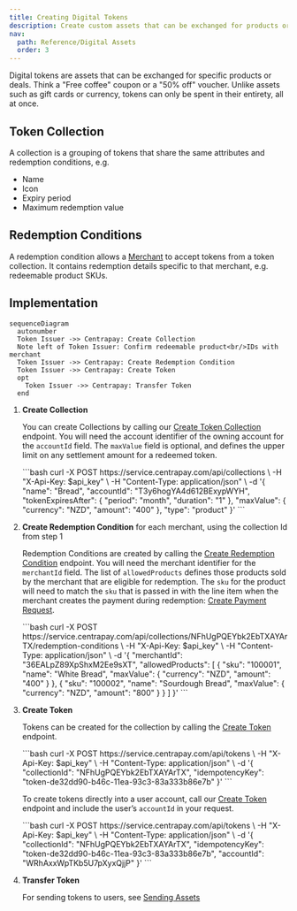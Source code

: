 ```yaml
---
title: Creating Digital Tokens
description: Create custom assets that can be exchanged for products or deals.
nav:
  path: Reference/Digital Assets
  order: 3
---
```


Digital tokens are assets that can be exchanged for specific products or deals. Think a "Free coffee" coupon or a "50% off" voucher.
Unlike assets such as gift cards or currency, tokens can only be spent in their entirety, all at once.

## Token Collection

A collection is a grouping of tokens that share the same attributes and redemption conditions, e.g.

- Name
- Icon
- Expiry period
- Maximum redemption value

## Redemption Conditions

A redemption condition allows a [Merchant](/api/merchants) to accept tokens from a token collection.
It contains redemption details specific to that merchant, e.g. redeemable product SKUs.


## Implementation

``` mermaid
sequenceDiagram
  autonumber
  Token Issuer ->> Centrapay: Create Collection
  Note left of Token Issuer: Confirm redeemable product<br/>IDs with merchant
  Token Issuer ->> Centrapay: Create Redemption Condition
  Token Issuer ->> Centrapay: Create Token
  opt
    Token Issuer ->> Centrapay: Transfer Token
  end
```

1. **Create Collection**

    You can create Collections by calling our [Create Token Collection](/api/tokens#create-token-collection) endpoint. You will need the account identifier of the owning account for the `accountId` field. The `maxValue` field is optional, and defines the upper limit on any settlement amount for a redeemed token.

    <CodePanel title="Request" method="POST" path="/api/collections">
      ```bash
      curl -X POST https://service.centrapay.com/api/collections \
        -H "X-Api-Key: $api_key" \
        -H "Content-Type: application/json" \
        -d '{
          "name": "Bread",
          "accountId": "T3y6hogYA4d612BExypWYH",
          "tokenExpiresAfter": {
            "period": "month",
            "duration": "1"
          },
          "maxValue": {
            "currency": "NZD",
            "amount": "400"
          },
          "type": "product"
        }'
      ```
    </CodePanel>

2. **Create Redemption Condition** for each merchant, using the collection Id from step 1

    Redemption Conditions are created by calling the [Create Redemption Condition](/api/tokens#create-redemption-condition) endpoint. You will need the merchant identifier for the `merchantId` field. The list of `allowedProducts` defines those products sold by the merchant that are eligible for redemption. The `sku` for the product will need to match the `sku` that is passed in with the line item when the merchant creates the payment during redemption: [Create Payment Request](/api/payment-requests#create-a-payment-request).

    <CodePanel title="Request" method="POST" path="/api/collections/{collectionId}/redemption-conditions">
      ```bash
      curl -X POST https://service.centrapay.com/api/collections/NFhUgPQEYbk2EbTXAYArTX/redemption-conditions \
        -H "X-Api-Key: $api_key" \
        -H "Content-Type: application/json" \
        -d '{
          "merchantId": "36EALpZ89XpShxM2Ee9sXT",
          "allowedProducts": [
            {
              "sku": "100001",
              "name": "White Bread",
              "maxValue": {
                "currency": "NZD",
                "amount": "400"
              }
            },
            {
              "sku": "100002",
              "name": "Sourdough Bread",
              "maxValue": {
                "currency": "NZD",
                "amount": "800"
              }
            }
          ]
        }'
      ```
    </CodePanel>

3. **Create Token**

    Tokens can be created for the collection by calling the [Create Token](/api/tokens#create-token) endpoint.

      <CodePanel title="Request" method="POST" path="/api/tokens">
      ```bash
      curl -X POST https://service.centrapay.com/api/tokens \
        -H "X-Api-Key: $api_key" \
        -H "Content-Type: application/json" \
        -d '{
          "collectionId": "NFhUgPQEYbk2EbTXAYArTX",
          "idempotencyKey": "token-de32dd90-b46c-11ea-93c3-83a333b86e7b"
        }'
      ```
      </CodePanel>

    To create tokens directly into a user account, call our [Create Token](/api/tokens#create-token) endpoint and include the user’s `accountId` in your request.

    <CodePanel title="Request" method="POST" path="/api/tokens">
      ```bash
      curl -X POST https://service.centrapay.com/api/tokens \
        -H "X-Api-Key: $api_key" \
        -H "Content-Type: application/json" \
        -d '{
          "collectionId": "NFhUgPQEYbk2EbTXAYArTX",
          "idempotencyKey": "token-de32dd90-b46c-11ea-93c3-83a333b86e7b",
          "accountId": "WRhAxxWpTKb5U7pXyxQjjP"
        }'
      ```
    </CodePanel>



4. **Transfer Token**

    For sending tokens to users, see [Sending Assets](/guides/loading-and-sending-assets/#sending-assets)
